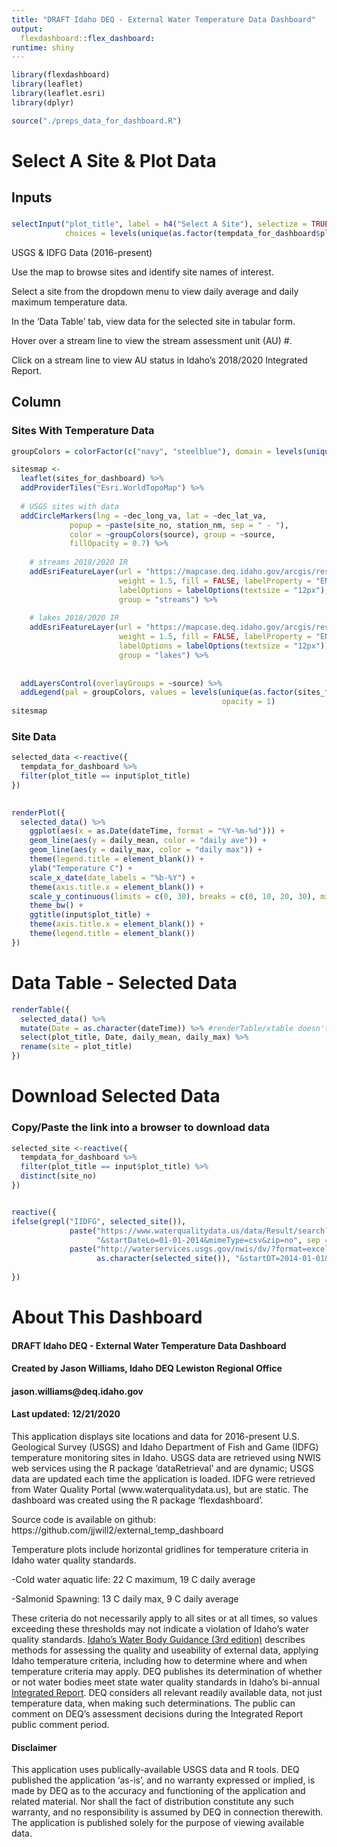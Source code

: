 ---
title: "DRAFT Idaho DEQ - External Water Temperature Data Dashboard"
output: 
  flexdashboard::flex_dashboard:
runtime: shiny
---

```{r setup, include=FALSE}

library(flexdashboard)
library(leaflet)
library(leaflet.esri)
library(dplyr)

source("./preps_data_for_dashboard.R")

```


Select A Site & Plot Data
=======================================================================

Inputs {.sidebar}
-----------------------------------------------------------------------
### 

```{r}
selectInput("plot_title", label = h4("Select A Site"), selectize = TRUE,
            choices = levels(unique(as.factor(tempdata_for_dashboard$plot_title))))

```

USGS & IDFG Data (2016-present)

Use the map to browse sites and identify site names of interest.

Select a site from the dropdown menu to view daily average and daily maximum temperature data. 

In the 'Data Table' tab, view data for the selected site in tabular form.

Hover over a stream line to view the stream assessment unit (AU) #.

Click on a stream line to view AU status in Idaho's 2018/2020 Integrated Report.


Column
-----------------------------------------------------------------------

### Sites With Temperature Data

```{r}
groupColors = colorFactor(c("navy", "steelblue"), domain = levels(unique(as.factor(sites_for_dashboard$source))))

sitesmap <-
  leaflet(sites_for_dashboard) %>%
  addProviderTiles("Esri.WorldTopoMap") %>%
  
  # USGS sites with data
  addCircleMarkers(lng = ~dec_long_va, lat = ~dec_lat_va,
             popup = ~paste(site_no, station_nm, sep = " - "),
             color = ~groupColors(source), group = ~source,
             fillOpacity = 0.7) %>%
  
    # streams 2018/2020 IR
    addEsriFeatureLayer(url = "https://mapcase.deq.idaho.gov/arcgis/rest/services/ID305B_2020_WMS/MapServer/14", 
                        weight = 1.5, fill = FALSE, labelProperty = "ENTITY_ID", 
                        labelOptions = labelOptions(textsize = "12px"), popupProperty = "DATALINK",
                        group = "streams") %>%
  
    # lakes 2018/2020 IR
    addEsriFeatureLayer(url = "https://mapcase.deq.idaho.gov/arcgis/rest/services/ID305B_2020_WMS/MapServer/8", 
                        weight = 1.5, fill = FALSE, labelProperty = "ENTITY_ID", 
                        labelOptions = labelOptions(textsize = "12px"), popupProperty = "DATALINK",
                        group = "lakes") %>%
  
  
  addLayersControl(overlayGroups = ~source) %>%
  addLegend(pal = groupColors, values = levels(unique(as.factor(sites_for_dashboard$source))), 
                                               opacity = 1)
sitesmap
```

### Site Data

```{r}

selected_data <-reactive({
  tempdata_for_dashboard %>%
  filter(plot_title == input$plot_title)
})

  
renderPlot({
  selected_data() %>%
    ggplot(aes(x = as.Date(dateTime, format = "%Y-%m-%d"))) +
    geom_line(aes(y = daily_mean, color = "daily ave")) +
    geom_line(aes(y = daily_max, color = "daily max")) +
    theme(legend.title = element_blank()) +
    ylab("Temperature C") +
    scale_x_date(date_labels = "%b-%Y") +
    theme(axis.title.x = element_blank()) +
    scale_y_continuous(limits = c(0, 30), breaks = c(0, 10, 20, 30), minor_breaks=c(9, 13, 19, 22)) +
    theme_bw() +
    ggtitle(input$plot_title) +
    theme(axis.title.x = element_blank()) +
    theme(legend.title = element_blank())
})

```

Data Table - Selected Data
=======================================================================================
```{r}
renderTable({
  selected_data() %>%
  mutate(Date = as.character(dateTime)) %>% #renderTable/xtable doesn't handle class Date well
  select(plot_title, Date, daily_mean, daily_max) %>%
  rename(site = plot_title)
})
```

Download Selected Data
=======================================================================================

### Copy/Paste the link into a browser to download data
```{r}

selected_site <-reactive({
  tempdata_for_dashboard %>%
  filter(plot_title == input$plot_title) %>%
  distinct(site_no)
})


reactive({
ifelse(grepl("IIDFG", selected_site()),
             paste("https://www.waterqualitydata.us/data/Result/search?siteid=", as.character(selected_site()),
                   "&startDateLo=01-01-2014&mimeType=csv&zip=no", sep = ""), 
             paste("http://waterservices.usgs.gov/nwis/dv/?format=excel&sites=",
                   as.character(selected_site()), "&startDT=2014-01-01&siteStatus=all", sep = ""))
                  
})

```

About This Dashboard
=========================================================================================
#### DRAFT Idaho DEQ - External Water Temperature Data Dashboard
#### Created by Jason Williams, Idaho DEQ Lewiston Regional Office
#### jason.williams@deq.idaho.gov
#### Last updated: 12/21/2020

This application displays site locations and data for 2016-present U.S. Geological Survey (USGS) and 
Idaho Department of Fish and Game (IDFG) temperature monitoring sites in Idaho. USGS data
are retrieved using NWIS web services using the R package 'dataRetrieval' and are dynamic; 
USGS data are updated each time the application is loaded. IDFG were retrieved from 
Water Quality Portal (www.waterqualitydata.us), but are static. The dashboard was created using the R package 'flexdashboard'. 

Source code is available on github: https://github.com/jjwill2/external_temp_dashboard

Temperature plots include horizontal gridlines for temperature criteria in Idaho 
water quality standards. 

-Cold water aquatic life: 22 C maximum, 19 C daily average 

-Salmonid Spawning: 13 C daily max, 9 C daily average 

These criteria do not necessarily apply to all sites or at all times, so values exceeding these thresholds may not indicate a violation of Idaho's water quality standards. [Idaho's Water Body Guidance (3rd edition)](https://www.deq.idaho.gov/media/60179244/water-body-assessment-guidance.pdf) 
describes methods for assessing the quality and useability of external data, applying Idaho temperature criteria, including how to determine where and when temperature criteria may apply. DEQ publishes its determination of whether or not  water bodies meet state water quality standards in Idaho's bi-annual [Integrated Report](http://www.deq.idaho.gov/water-quality/surface-water/monitoring-assessment/integrated-report.aspx). DEQ considers all relevant readily available data, not just temperature data, when 
making such determinations. The public can comment on DEQ's assessment decisions during the Integrated Report public comment period. 

#### Disclaimer 
This application uses publically-available USGS data and R tools. DEQ published
the application 'as-is', and no warranty expressed or implied, is made by DEQ as
to the accuracy and functioning of the application and related material. Nor shall
the fact of distribution constitute any such warranty, and no responsibility is assumed
by DEQ in connection therewith. The application is published solely for the purpose
of viewing available data.